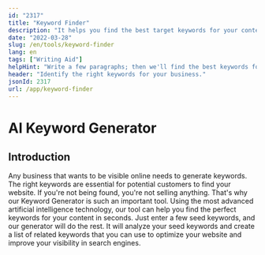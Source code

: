 ```yaml
---
id: "2317"
title: "Keyword Finder"
description: "It helps you find the best target keywords for your content and how optimized your content can be for search engines with different keywords."
date: "2022-03-28"
slug: /en/tools/keyword-finder
lang: en
tags: ["Writing Aid"]
helpHint: "Write a few paragraphs; then we'll find the best keywords for the given text that is optimized for search engines and your content that conveys that."
header: "Identify the right keywords for your business."
jsonId: 2317
url: /app/keyword-finder
---
```


# AI Keyword Generator

## Introduction

Any business that wants to be visible online needs to generate keywords. The right keywords are essential for potential customers to find your website. If you're not being found, you're not selling anything. That's why our Keyword Generator is such an important tool. Using the most advanced artificial intelligence technology, our tool can help you find the perfect keywords for your content in seconds. Just enter a few seed keywords, and our generator will do the rest. It will analyze your seed keywords and create a list of related keywords that you can use to optimize your website and improve your visibility in search engines.
